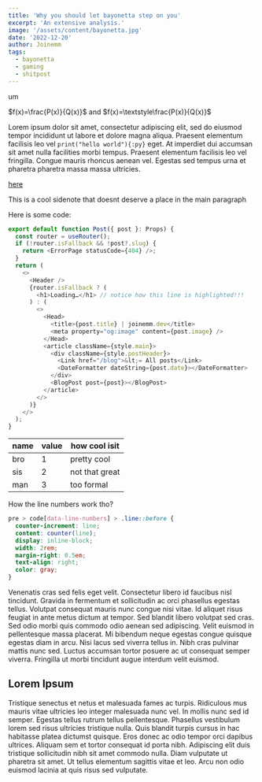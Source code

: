 ```yaml
---
title: 'Why you should let bayonetta step on you'
excerpt: 'An extensive analysis.'
image: '/assets/content/bayonetta.jpg'
date: '2022-12-20'
author: Joinemm
tags:
  - bayonetta
  - gaming
  - shitpost
---
```


um

$f(x)=\frac{P(x)}{Q(x)}$ and $f(x)=\textstyle\frac{P(x)}{Q(x)}$

Lorem ipsum dolor sit amet, consectetur adipiscing elit, sed do eiusmod tempor incididunt ut labore et dolore magna aliqua. Praesent elementum facilisis leo vel `print("hello world"){:py}`<Note title="*"/> eget. At imperdiet dui accumsan sit amet nulla facilities morbi tempus. Praesent elementum facilisis leo vel fringilla. Congue mauris rhoncus aenean vel. Egestas sed tempus urna et pharetra pharetra massa massa ultricies.

[here](https://stackoverflow.com/questions/37742099/how-do-you-align-text-with-svg-elements)

<Aside title="*">This is a cool sidenote that doesnt deserve a place in the main paragraph</Aside>

Here is some code:

```js {10} showLineNumbers
export default function Post({ post }: Props) {
  const router = useRouter();
  if (!router.isFallback && !post?.slug) {
    return <ErrorPage statusCode={404} />;
  }
  return (
    <>
      <Header />
      {router.isFallback ? (
        <h1>Loading…</h1> // notice how this line is highlighted!!!
      ) : (
        <>
          <Head>
            <title>{post.title} | joinemm.dev</title>
            <meta property="og:image" content={post.image} />
          </Head>
          <article className={style.main}>
            <div className={style.postHeader}>
              <Link href="/blog">&lt;= All posts</Link>
              <DateFormatter dateString={post.date}></DateFormatter>
            </div>
            <BlogPost post={post}></BlogPost>
          </article>
        </>
      )}
    </>
  );
}
```

| name | value | how cool isit  |
| ---- | ----- | -------------- |
| bro  | 1     | pretty cool    |
| sis  | 2     | not that great |
| man  | 3     | too formal     |

How the line numbers work tho?

```css
pre > code[data-line-numbers] > .line::before {
  counter-increment: line;
  content: counter(line);
  display: inline-block;
  width: 2rem;
  margin-right: 0.5em;
  text-align: right;
  color: gray;
}
```

Venenatis cras sed felis eget velit. Consectetur libero id faucibus nisl tincidunt. Gravida in fermentum et sollicitudin ac orci phasellus egestas tellus. Volutpat consequat mauris nunc congue nisi vitae. Id aliquet risus feugiat in ante metus dictum at tempor. Sed blandit libero volutpat sed cras. Sed odio morbi quis commodo odio aenean sed adipiscing. Velit euismod in pellentesque massa placerat. Mi bibendum neque egestas congue quisque egestas diam in arcu. Nisi lacus sed viverra tellus in. Nibh cras pulvinar mattis nunc sed. Luctus accumsan tortor posuere ac ut consequat semper viverra. Fringilla ut morbi tincidunt augue interdum velit euismod.

## Lorem Ipsum

Tristique senectus et netus et malesuada fames ac turpis. Ridiculous mus mauris vitae ultricies leo integer malesuada nunc vel. In mollis nunc sed id semper. Egestas tellus rutrum tellus pellentesque. Phasellus vestibulum lorem sed risus ultricies tristique nulla. Quis blandit turpis cursus in hac habitasse platea dictumst quisque. Eros donec ac odio tempor orci dapibus ultrices. Aliquam sem et tortor consequat id porta nibh. Adipiscing elit duis tristique sollicitudin nibh sit amet commodo nulla. Diam vulputate ut pharetra sit amet. Ut tellus elementum sagittis vitae et leo. Arcu non odio euismod lacinia at quis risus sed vulputate.
